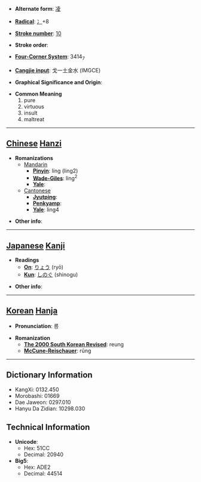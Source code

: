 * '''Alternate form''': [[凌]]

* '''[[Wiktionary:Chinese radical index| Radical]]''': [[Wiktionary:Chinese radical index 冫|冫]]+8

* '''[[Wiktionary:Chinese total strokes index|Stroke number]]''': [[Wiktionary:Chinese total strokes index 10|10]]

* '''Stroke order''': 

* '''[[Wiktionary:Chinese four corner index|Four-Corner System]]''': 3414<sub>7</sub>

* '''[[Wiktionary:Chinese Cangjie index|Cangjie input]]''': 戈一土金水 (IMGCE)

* '''Graphical Significance and Origin''': 

* '''Common Meaning'''
*#pure
*# virtuous
*# insult
*# maltreat


----

== [[Chinese]] [[Hanzi]] ==

* '''Romanizations'''
** [[Mandarin]]
*** '''[[Pinyin]]''': líng (ling2)
*** '''[[Wade-Giles]]''': ling<sup>2</sup>
*** '''[[Yale]]''': 
**[[Cantonese]]
***'''[[Jyutping]]''':
***'''[[Penkyamp]]''': 
***'''[[Yale]]''': ling4

* '''Other info''': 

----

== [[Japanese]] [[Kanji]] ==

* '''Readings'''
** '''[[On]]''': [[りょう]] (ryō)
** '''[[Kun]]''': [[しのぐ]] (shinogu)

* '''Other info''':  

----

== [[Korean]] [[Hanja]] ==

* '''Pronunciation''': 릉

* '''Romanization'''
** '''[[The 2000 South Korean Revised Romanization|The 2000 South Korean Revised]]''': reung
** '''[[McCune-Reischauer]]''': rŭng

----

== Dictionary Information ==

* KangXi: 0132.450
* Morobashi: 01669
* Dae Jaweon: 0297.010
* Hanyu Da Zidian: 10298.030

== Technical Information ==

* '''Unicode''':
** Hex: 51CC
** Decimal: 20940
* '''Big5''':
** Hex: ADE2
** Decimal: 44514